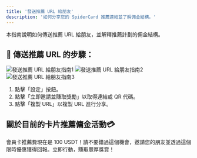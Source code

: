 ```yaml
---
title: '發送推薦 URL 給朋友'
description: '如何分享您的 SpiderCard 推薦連結並了解佣金結構。'
---
```


本指南說明如何傳送推薦 URL 給朋友，並解釋推薦計劃的佣金結構。

## 📲 傳送推薦 URL 的步驟：

![發送推薦 URL 給朋友指南1](https://milways.gitbook.io/~gitbook/image?url=https%3A%2F%2F576526375-files.gitbook.io%2F%7E%2Ffiles%2Fv0%2Fb%2Fgitbook-x-prod.appspot.com%2Fo%2Fspaces%252FWk98YWM2MHtAzSHwvK6L%252Fuploads%252FJSMZpXbSryiRXy6ufnhD%252F246.png%3Falt%3Dmedia%26token%3D5f1714a3-885d-47ec-a598-a8e789f56ad2&width=768&dpr=4&quality=100&sign=14ed4945&sv=2)
![發送推薦 URL 給朋友指南2](https://milways.gitbook.io/~gitbook/image?url=https%3A%2F%2F576526375-files.gitbook.io%2F%7E%2Ffiles%2Fv0%2Fb%2Fgitbook-x-prod.appspot.com%2Fo%2Fspaces%252FWk98YWM2MHtAzSHwvK6L%252Fuploads%252Fdj672f3CSwoltLDq4I2F%252F247.png%3Falt%3Dmedia%26token%3D686b672a-87c1-41bb-92cc-9770ae2ec5c5&width=768&dpr=4&quality=100&sign=b9d86069&sv=2)
![發送推薦 URL 給朋友指南3](https://milways.gitbook.io/~gitbook/image?url=https%3A%2F%2F576526375-files.gitbook.io%2F%7E%2Ffiles%2Fv0%2Fb%2Fgitbook-x-prod.appspot.com%2Fo%2Fspaces%252FWk98YWM2MHtAzSHwvK6L%252Fuploads%252FrSqKDmPQK9g3on6jh8Kz%252F248.png%3Falt%3Dmedia%26token%3D9f1d75a4-d015-401d-aebd-a46d0f827dd0&width=768&dpr=4&quality=100&sign=dfe93880&sv=2)

1.  點擊「設定」按鈕。
2.  點擊「立即邀請並賺取獎勵」以取得連結或 QR 代碼。
3.  點擊「複製 URL」以複製 URL 進行分享。

## 關於目前的卡片推薦傭金活動💳

會員卡推薦費現在是 100 USDT！請不要錯過這個機會，邀請您的朋友並透過這個限時優惠獲得回報。立即行動，賺取豐厚獎賞！
